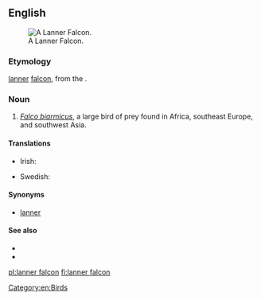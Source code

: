 ==English==
[[Image:Lanner Falcon 800.jpg|thumb|A Lanner Falcon.]]
===Etymology===

[[lanner]] [[falcon]], from the {{etyl|frm|en}} {{term|lanier||cowardly|lang=frm}}.

===Noun===
{{en-noun}}

# ''[[Falco biarmicus]]'', a large bird of prey found in Africa, southeast Europe, and southwest Asia.

====Translations====
{{trans-top|Falco biarmicus}}
* Irish: {{t|ga|fabhcún lanner|m}}
{{trans-mid}}
* Swedish: {{t+|sv|slagfalk|c}}
{{trans-bottom}}

====Synonyms====
*[[lanner]]

====See also====
*{{pedialite}}
*{{specieslite|Falco biarmicus}}

[[Category:en:Birds]]

[[pl:lanner falcon]]
[[fi:lanner falcon]]